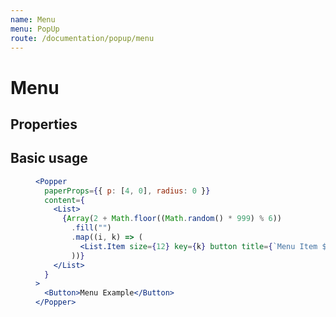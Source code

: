 ```yaml
---
name: Menu
menu: PopUp
route: /documentation/popup/menu
---
```



# Menu

## Properties

## Basic usage

<Menu />

```jsx
<Popper
  paperProps={{ p: [4, 0], radius: 0 }}
  content={
    <List>
      {Array(2 + Math.floor((Math.random() * 999) % 6))
        .fill("")
        .map((i, k) => (
          <List.Item size={12} key={k} button title={`Menu Item ${k + 1}`} />
        ))}
    </List>
  }
>
  <Button>Menu Example</Button>
</Popper>
```

<!-- ## Using different kinds

```js live=true
  <Alert kind="info">Some message</Alert>
  <Alert kind="positive">Some message</Alert>
  <Alert kind="negative">Some message</Alert>
  <Alert kind="warning">Some message</Alert>
``` -->
